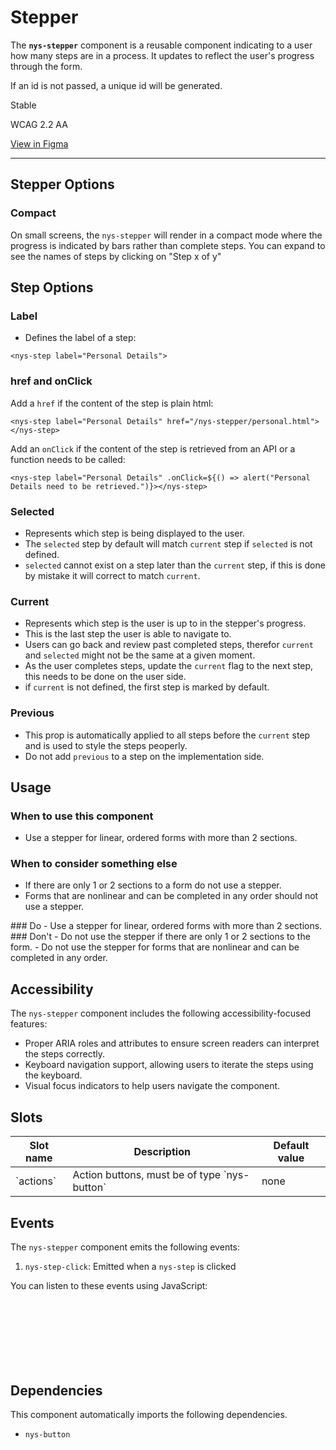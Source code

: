 
<Meta of={NysStepperStories} title="Components/Stepper/Documentation" />

# Stepper

The **`nys-stepper`** component is a reusable component indicating to a user how many steps are in a process. It updates to reflect the user's progress through the form.

If an id is not passed, a unique id will be generated.

<p className="pill pill--stable">Stable</p>

<p className="pill pill--wcag">WCAG 2.2 AA</p>

<p className="pill pill--uikit">
	<a href="https://www.figma.com/design/U2QpuSUXRTxbgG64Fzi9bu?node-id=4897-5811" target="_blank">View in Figma</a>
</p>

---

<Canvas of={NysStepperStories.Basic} />

<Controls />

## Stepper Options

### Compact
On small screens, the `nys-stepper` will render in a compact mode where the progress is indicated by bars rather than complete steps. You can expand to see the names of steps by clicking on "Step x of y"


## Step Options

### Label
- Defines the label of a step:
```
<nys-step label="Personal Details">
```

### href and onClick
Add a `href` if the content of the step is plain html:
```
<nys-step label="Personal Details" href="/nys-stepper/personal.html"></nys-step>
```
Add an `onClick` if the content of the step is retrieved from an API or a function needs to be called:
```
<nys-step label="Personal Details" .onClick=${() => alert("Personal Details need to be retrieved.")}></nys-step>
```

### Selected
- Represents which step is being displayed to the user.
- The `selected` step by default will match `current` step if `selected` is not defined.
- `selected` cannot exist on a step later than the `current` step, if this is done by mistake it will correct to match `current`.

### Current
- Represents which step is the user is up to in the stepper's progress.
- This is the last step the user is able to navigate to.
- Users can go back and review past completed steps, therefor `current` and `selected` might not be the same at a given moment.
- As the user completes steps, update the `current` flag to the next step, this needs to be done on the user side.
- if `current` is not defined, the first step is marked by default.

### Previous
- This prop is automatically applied to all steps before the `current` step and is used to style the steps peoperly.
- Do not add `previous` to a step on the implementation side.

## Usage

### When to use this component
- Use a stepper for linear, ordered forms with more than 2 sections.

### When to consider something else
- If there are only 1 or 2 sections to a form do not use a stepper.
- Forms that are nonlinear and can be completed in any order should not use a stepper.

<div className="nys-grid-row nys-grid-gap-lg">
  <div className="nys-mobile-lg:nys-grid-col">
    <div className="usage-card usage-card--do">
      ### <nys-icon name="check_circle" color="var(--nys-color-success)" /> Do
      - Use a stepper for linear, ordered forms with more than 2 sections.
    </div>
  </div>
  <div className="nys-mobile-lg:nys-grid-col">
    <div className="usage-card usage-card--dont">
      ### <nys-icon name="error" color="var(--nys-color-danger)" /> Don't
      - Do not use the stepper if there are only 1 or 2 sections to the form.
      - Do not use the stepper for forms that are nonlinear and can be completed in any order.
    </div>
  </div>
</div>

## Accessibility

The `nys-stepper` component includes the following accessibility-focused features:

- Proper ARIA roles and attributes to ensure screen readers can interpret the steps correctly.
- Keyboard navigation support, allowing users to iterate the steps using the keyboard.
- Visual focus indicators to help users navigate the component.

## Slots
<table>
    <thead>
    <tr>
        <th>Slot name</th>
        <th>Description</th>
        <th>Default value</th>
    </tr>
    </thead>
    <tbody>
    <tr>
        <td>`actions`</td>
        <td>Action buttons, must be of type `nys-button`</td>
        <td>none</td>
    </tr>
    </tbody>
</table>

## Events

The `nys-stepper` component emits the following events:

1. `nys-step-click`: Emitted when a `nys-step` is clicked

You can listen to these events using JavaScript:

```js
// Select the stepper component
const stepper = document.querySelector("nys-stepper");

// Listen for the 'nys-step-click' event
stepper.addEventListener("nys-step-click", () => {
	console.log("nys-step clicked");
});
```

## Dependencies

This component automatically imports the following dependencies.
- `nys-button`
